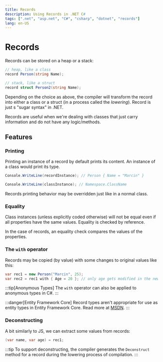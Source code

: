 ```yaml
---
title: Records
description: Using Records in .NET C#
tags: [".net", "asp.net", "C#", "csharp", "dotnet", "records"]
lang: en-US
---
```



# Records

Records can be stored on a heap or a stack:

```csharp
// heap, like a class
record Person(string Name);

// stack, like a struct
record struct Person2(string Name);
```

Depending on the choice as above, the compiler will transform the
record into either a class or a struct (in a process called the *lowering*).
Record is just s "sugar syntax" in .NET.

Records are useful when we're dealing with classes that just carry information
and do not have any logic/methods.

## Features

### Printing

Printing an instance of a record by default prints its content. An instance of a
class would print its type.

```csharp
Console.WriteLine(recordInstance); // Person { Name = "Marcin" }

Console.WriteLine(classInstance); // Namespace.ClassName
```

Records printing behavior may be overridden just like in a normal class.

### Equality

Class instances (unless explicitly coded otherwise) will not be equal even if
all properties have the same values. Equality is checked by reference.

In the case of records, an equality check compares the values of the properties.

### The `with` operator

Records may be copied (by value) with some changes to original values like this:

```csharp
var rec1 = new Person("Marcin", 25);
var rec2 = rec1 with { Age = 20 }; // only age gets modified in the new record instance 
```

:::tip[Anonymous Types]
The `with` operator can also be applied to anonymous types in C#.
:::

:::danger[Entity Framework Core]
Record types aren't appropriate for use as entity types in Entity Framework
Core. Read more at
[MSDN](https://learn.microsoft.com/en-us/dotnet/csharp/fundamentals/types/records#value-equality).
:::

### Deconstructing

A bit similarly to JS, we can extract some values from records:

```csharp
(var name, var age) = rec1;
```

:::tip
To support deconstructing, the compiler generates the `Deconstruct` method for a
record during the lowering process of compilation.
:::

